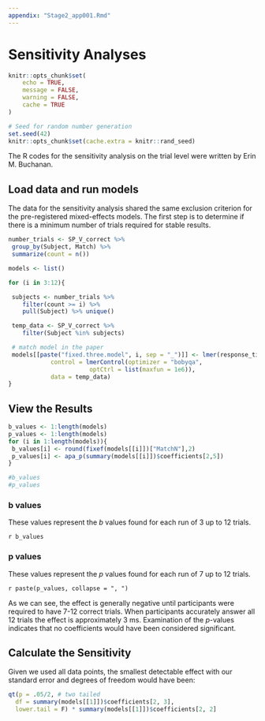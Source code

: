 ```yaml
---
appendix: "Stage2_app001.Rmd"
---
```


# Sensitivity Analyses

```r
knitr::opts_chunk$set(
	echo = TRUE,
	message = FALSE,
	warning = FALSE,
	cache = TRUE
)
```

```r
# Seed for random number generation
set.seed(42)
knitr::opts_chunk$set(cache.extra = knitr::rand_seed)
```

The R codes for the sensitivity analysis on the trial level were written by Erin M. Buchanan. 

## Load data and run models

The data for the sensitivity analysis shared the same exclusion criterion for the pre-registered mixed-effects models. The first step is to determine if there is a minimum number of trials required for stable results.

```r
number_trials <- SP_V_correct %>% 
 group_by(Subject, Match) %>%
 summarize(count = n())
```

```r
models <- list()

for (i in 3:12){

 subjects <- number_trials %>%
    filter(count >= i) %>%
    pull(Subject) %>% unique()

 temp_data <- SP_V_correct %>%
    filter(Subject %in% subjects)

 # match model in the paper
 models[[paste("fixed.three.model", i, sep = "_")]] <- lmer(response_time ~ Match + (1|Subject) + (1|Target) + (1|PSA_ID), 
            control = lmerControl(optimizer = "bobyqa",
                       optCtrl = list(maxfun = 1e6)), 
            data = temp_data)
}
```

## View the Results

```r
b_values <- 1:length(models)
p_values <- 1:length(models)
for (i in 1:length(models)){
 b_values[i] <- round(fixef(models[[i]])["MatchN"],2)
 p_values[i] <- apa_p(summary(models[[i]])$coefficients[2,5])
}

#b_values
#p_values
```

### b values

These values represent the *b* values found for each run of 3 up to 12 trials.

`r b_values`

### p values

These values represent the *p* values found for each run of 7 up to 12 trials.

`r paste(p_values, collapse = ", ")`

As we can see, the effect is generally negative until participants were required to have 7-12 correct trials. When participants accurately answer all 12 trials the effect is approximately 3 ms. Examination of the *p*-values indicates that no coefficients would have been considered significant. 

## Calculate the Sensitivity

Given we used all data points, the smallest detectable effect with our standard error and degrees of freedom would have been: 

```r
qt(p = .05/2, # two tailed 
  df = summary(models[[1]])$coefficients[2, 3],
  lower.tail = F) * summary(models[[1]])$coefficients[2, 2] 
```

